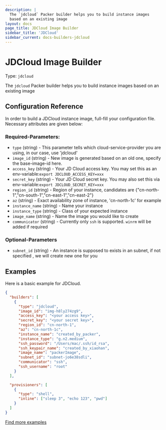 ```yaml
---
description: |
  The `jdcloud` Packer builder helps you to build instance images
  based on an existing image
layout: docs
page_title: JDCloud Image Builder
sidebar_title: 'JDCloud'
sidebar_current: docs-builders-jdcloud
---
```


# JDCloud Image Builder

Type: `jdcloud`

The `jdcloud` Packer builder helps you to build instance images
based on an existing image

## Configuration Reference

In order to build a JDCloud instance image, full-fill your configuration file. Necessary attributes
are given below:

### Required-Parameters:

- `type` (string) - This parameter tells which cloud-service-provider you are using, in our case, use 'jdcloud'
- `image_id` (string) - New image is generated based on an old one, specify the base-image-id here.
- `access_key` (string) - Your JD Cloud access key. You may set this as an env-variable:`export JDCLOUD_ACCESS_KEY=xxx`
- `secret_key` (string) - Your JD Cloud secret key. You may also set this via env-variable:`export JDCLOUD_SECRET_KEY=xxx`
- `region_id` (string) - Region of your instance, candidates are {"cn-north-1","cn-south-1","cn-east-1","cn-east-2"}
- `az` (string) - Exact availability zone of instance, 'cn-north-1c' for example
- `instance_name` (string) - Name your instance
- `instance_type` (string) - Class of your expected instance
- `image_name` (string) - Name the image you would like to create
- `communicator` (string) - Currently only `ssh` is supported. `winrm` will be added if required

### Optional-Parameters

- `subnet_id` (string) - An instance is supposed to exists in an subnet, if not specified , we will create new one for you

## Examples

Here is a basic example for JDCloud.

```json
{
  "builders": [
    {
      "type": "jdcloud",
      "image_id": "img-h8ly274zg9",
      "access_key": "<your access key>",
      "secret_key": "<your secret key>",
      "region_id": "cn-north-1",
      "az": "cn-north-1c",
      "instance_name": "created_by_packer",
      "instance_type": "g.n2.medium",
      "ssh_password": "/Users/mac/.ssh/id_rsa",
      "ssh_keypair_name": "created_by_xiaohan",
      "image_name": "packerImage",
      "subnet_id": "subnet-jo6e38sdli",
      "communicator": "ssh",
      "ssh_username": "root"
    }
  ],

  "provisioners": [
    {
      "type": "shell",
      "inline": ["sleep 3", "echo 123", "pwd"]
    }
  ]
}
```

[Find more examples](https://github.com/hashicorp/packer/tree/master/examples/jdcloud)
